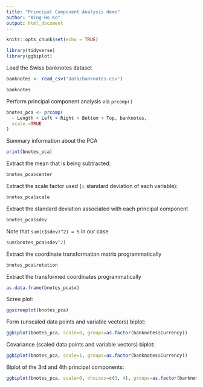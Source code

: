 ```yaml
---
title: "Principal Component Analysis demo"
author: "Wing-Ho Ko"
output: html_document
---
```


```r
knitr::opts_chunk$set(echo = TRUE)
```

```r
library(tidyverse)
library(ggbiplot)
```

Load the Swiss banknotes dataset

```r
banknotes <- read_csv("data/banknotes.csv")
```

```r
banknotes
```


Perform principal component analysis via `prcomp()`

```r
bnotes_pca <- prcomp(
  ~ Length + Left + Right + Bottom + Top, banknotes,
  scale.=TRUE
)
```

Summary information about the PCA

```r
print(bnotes_pca)
```

Extract the mean that is being subtracted:

```r
bnotes_pca$center
```

Extract the scale factor used (= standard deviation of each variable):

```r
bnotes_pca$scale
```

Extract the standard deviation associated with each principal component

```r
bnotes_pca$sdev
```

Note that `sum(($sdev)^2) = 5` in our case

```r
sum(bnotes_pca$sdev^2)
```

Extract the coordinate transformation matrix programmatically

```r
bnotes_pca$rotation
```

Extract the transformed coordinates programmatically

```r
as.data.frame(bnotes_pca$x)
```

Scree plot:

```r
ggscreeplot(bnotes_pca)
```

Form (unscaled data points and variable vectors) biplot:

```r
ggbiplot(bnotes_pca, scale=0, groups=as.factor(banknotes$Currency))
```

Covariance (scaled data points and variable vectors) biplot:

```r
ggbiplot(bnotes_pca, scale=1, groups=as.factor(banknotes$Currency))
```

Biplot of the 3rd and 4th principal components:

```r
ggbiplot(bnotes_pca, scale=0, choices=c(3, 4), groups=as.factor(banknotes$Currency))
```

